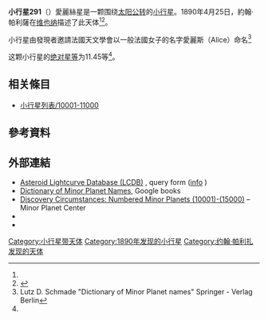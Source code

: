 {{Infobox planet
 | minorplanet     = yes
 | name            = 愛麗絲星
 | background      = #D6D6D6
 | image = 
 | image_size      = 
 | caption         =
 | discovery_ref   =  <ref name="MPC-object" />
 | discoverer      = [[約翰·帕利薩|約翰·帕利薩]]
 | discovery_site  = [[维也纳|维也纳]]
 | discovered      = 1890年4月25日
 | mpc_name        = 291 Alice
 | alt_names       = A890 HA
 | pronounced      = 
 | named_after     = 一般法國女子的名字愛麗斯命名<ref name="MPC-object" />
 | mp_category     = [[主帶小行星|主帶小行星]] <ref name="MPC-object" /><ref name="jpldata" />
 | orbit_ref       = <ref name="a">[http://ssd.jpl.nasa.gov/sbdb.cgi?sstr=291 291] {{Wayback|url=http://ssd.jpl.nasa.gov/sbdb.cgi?sstr=291 |date=20201206021843 }}，小行星數據庫瀏覽器（JPL Small-Body Database Browser）－[[美国国家航空航天局|美国国家航空航天局]]喷气推进实验室</ref>
 | epoch           = 2018-03-23.0（[[儒略日|JD]] 2458200.5）
 | uncertainty     = 0
 | observation_arc = 
 | aphelion = {{convert|2.427|AU|km|3|abbr=on|lk=out}}
 | perihelion      = {{convert|2.0174299|AU|km|3|abbr=on}}
 | semimajor       = 2.2222925
 | eccentricity    = 0.0921853
 | period          = 3.31[[儒略年|yr]]
 | mean_anomaly    = 293.84927[[度|°]]
 | mean_motion     = {{Deg2DMS|0.29751030|sup=ms}} / day
 | inclination     = 1.85551
 | asc_node        = 161.65251°
 | arg_peri        = 331.55226
 | mean_diameter   = 
 | rotation        = 
 | albedo          =
 | spectral_type   =
 | abs_magnitude   = 11.45<ref name="jpldata" />
}}
'''小行星291'''（{{lang-en|291 Alice}}）愛麗絲星是一颗围绕[[太阳|太阳]][[公转|公转]]的[[小行星|小行星]]。1890年4月25日，約翰·帕利薩在[[维也纳|维也纳]]描述了此天体<ref name="a" /><ref>{{cite news|title=小行星列表|url=http://cfa-www.harvard.edu/iau/lists/NumberedMPs.txt|accessdate=2018-10-19|newspaper=哈佛大学|archive-date=2008-05-17|archive-url=https://web.archive.org/web/20080517010638/http://cfa-www.harvard.edu/iau/lists/NumberedMPs.txt|dead-url=no}}</ref>。

小行星由發現者邀請法國天文學會以一般法國女子的名字愛麗斯（Alice）命名<ref>Lutz D. Schmade "Dictionary of Minor Planet names" Springer - Verlag Berlin</ref>

这颗小行星的[[绝对星等|绝对星等]]为11.45等<ref name="a" />。

== 相关條目 ==
*[[小行星列表/10001-11000|小行星列表/10001-11000]]

== 參考資料 ==
{{reflist|refs=

<ref name="jpldata">{{cite web
 |type         = 2018-01-26 last obs.
 |title        = JPL Small-Body Database Browser:291 Alice-291 Alice
 |url          = https://ssd.jpl.nasa.gov/sbdb.cgi?sstr=291
 |publisher    = [[Jet_Propulsion_Laboratory|Jet Propulsion Laboratory]]
 |accessdate   = 28 March 2018
 |archive-date = 2020-12-06
 |archive-url  = https://web.archive.org/web/20201206021843/https://ssd.jpl.nasa.gov/sbdb.cgi?sstr=291
 |dead-url     = no
}}</ref>

<ref name="MPC-object">{{cite web
  |title      = 291 Alice
  |work      = Minor Planet Center
  |url      = https://www.minorplanetcenter.net/db_search/show_object?object_id=291
  |accessdate      = 28 March 2018
  |archive-date      = 2016-03-04
  |archive-url      = https://web.archive.org/web/20160304114550/http://minorplanetcenter.net/db_search/show_object?object_id=291
  |dead-url      = no
  }}</ref>

}}

==  外部連結 ==
* [http://www.minorplanet.info/PHP/lcdbsummaryquery.php Asteroid Lightcurve Database (LCDB)] {{Wayback|url=http://www.minorplanet.info/PHP/lcdbsummaryquery.php |date=20171210173955 }}, query form ([http://www.minorplanet.info/lightcurvedatabase.html info] {{Wayback|url=http://www.minorplanet.info/lightcurvedatabase.html |date=20171216050541 }})
* [https://books.google.com/books?id=aeAg1X7afOoC&pg Dictionary of Minor Planet Names], Google books
* [http://www.minorplanetcenter.net/iau/lists/NumberedMPs010001.html Discovery Circumstances: Numbered Minor Planets (10001)-(15000)] {{Wayback|url=http://www.minorplanetcenter.net/iau/lists/NumberedMPs010001.html |date=20180612162317 }} – Minor Planet Center
* {{AstDys|291}}
* {{JPL small body}}

{{Minor Planet Number|[[小行星290|小行星290]]|[[小行星292|小行星292]]}}
{{小天体}}

[[Category:小行星带天体|Category:小行星带天体]]
[[Category:1890年发现的小行星|Category:1890年发现的小行星]]
[[Category:约翰·帕利扎发现的天体|Category:约翰·帕利扎发现的天体]]